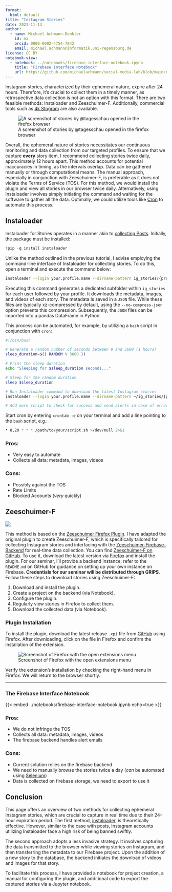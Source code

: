 ```yaml
---
format: 
  html: default
title: "Instagram Stories"
date: 2023-11-13
author:
  - name: Michael Achmann-Denkler
    id: ma
    orcid: 0000-0002-4754-7842
    email: michael.achmann@informatik.uni-regensburg.de
license: CC BY
notebook-view:
  - notebook: ../notebooks/firebase-interface-notebook.ipynb
    title: "Firebase Interface Notebook"
    url: https://github.com/michaelachmann/social-media-lab/blob/main/notebooks/2023_11_07_Firebase_Interface.ipynb
---
```


Instagram stories, characterized by their ephemeral nature, expire after 24 hours. Therefore, it's crucial to collect them in a timely manner, as retrospective data collection is not an option with this format. There are two feasible methods: Instaloader and Zeeschuimer-F. Additionally, commercial tools such as [4k Stogram](https://www.4kdownload.com/de/products/stogram-2) are also available.

![A screenshot of stories by @tagesschau opened in the firefox browser](/images/stories-screenshot.png)

Overall, the ephemeral nature of stories necessitates our continuous monitoring and data collection from our targeted profiles. To ensure that we capture **every** story item, I recommend collecting stories twice daily, approximately 12 hours apart. This method accounts for potential inaccuracies in timing, as the intervals overlap. Data can be gathered manually or through computational means. The manual approach, especially in conjunction with Zeeschuimer-F, is preferable as it does not violate the Terms of Service (TOS). For this method, we would install the plugin and view all stories in our browser twice daily. Alternatively, using Instaloader involves simply initiating the command and waiting for the software to gather all the data. Optimally, we could utilize tools like [Cron](https://de.wikipedia.org/wiki/Cron) to automate this process.


## Instaloader
Instaloader for Stories operates in a manner akin to [collecting Posts](ig-posts.qmd#instaloader). Initially, the package must be installed:
```python
!pip -q install instaloader
```

Unlike the method outlined in the previous tutorial, I advise employing the command-line interface of Instaloader for collecting stories. To do this, open a terminal and execute the command below:

```bash
instaloader --login your.profile.name --dirname-pattern ig_stories/{profile} :stories --no-compress-json
```

Executing this command generates a dedicated subfolder within `ig_stories` for each user followed by your profile. It downloads the metadata, images, and videos of each story. The metadata is saved in a `JSON` file. While these files are typically xz-compressed by default, using the `--no-compress-json` option prevents this compression. Subsequently, the `JSON` files can be imported into a pandas DataFrame in Python.

This process can be automated, for example, by utilizing a `bash` script in conjunction with `cron`:


```bash
#!/bin/bash

# Generate a random number of seconds between 0 and 3600 (1 hours)
sleep_duration=$(( RANDOM % 3600 ))

# Print the sleep duration
echo "Sleeping for $sleep_duration seconds..."

# Sleep for the random duration
sleep $sleep_duration

# Run Instaloader command to download the latest Instagram stories
instaloader --login your.profile.name --dirname-pattern ~/ig_stories/{profile} :stories  --no-compress-json

# Add more script to check for success and send alerts in case of error
```

Start cron by entering `crontab -e` on your terminal and add a line pointing to the `bash` script, e.g.:

```bash
* 8,20 * * * /path/to/your/script.sh >/dev/null 2>&1
```


<div class="pros-cons-container">

<div class="pros">
### Pros:
<ul class="pro-con-list pro">
<li>Very easy to automate</li>
<li>Collects all data: metadata, images, videos</li>
</ul>
</div>

<div class="cons">
### Cons:
<ul class="pro-con-list con">
<li>Possibly against the TOS</li>
<li>Rate Limits</li>
<li>Blocked Accounts (*very* quickly)</li>
</ul>
</div>

</div>


## Zeeschuimer-F
![](/images/zeeschuimer-f.png)

This method is based on the [Zeeschuimer Firefox Plugin](https://github.com/digitalmethodsinitiative/zeeschuimer). I have adapted the original plugin to create Zeeschuimer-F, which is specifically tailored for collecting Instagram stories and interfacing with the [Zeeschuimer-Firebase-Backend](https://github.com/michaelachmann/zeeschuimer-firebase-backend) for real-time data collection. You can find [Zeeschuimer-F on GitHub](https://github.com/michaelachmann/zeeschuimer-f). To use it, download the latest version via [Firefox](https://www.mozilla.org/firefox/new/) and install the plugin. For our seminar, I'll provide a backend instance; refer to the `README.md` on GitHub for guidance on setting up your own instance on Firebase. **Credentials for our seminar will be distributed through GRIPS**. Follow these steps to download stories using Zeeschuimer-F:

1. Download and install the plugin.
2. Create a project on the backend (via Notebook).
3. Configure the plugin.
4. Regularly view stories in Firefox to collect them.
5. Download the collected data (via Notebook).

### Plugin Installation
To install the plugin, download the latest release `.xpi` file from [GitHub](https://github.com/michaelachmann/zeeschuimer-f) using Firefox. After downloading, click on the file in Firefox and confirm the installation of the extension.

![Screenshot of Firefox with the open extensions menu](/images/plugins.png)

Verify the extension's installation by checking the right-hand menu in Firefox. We will return to the browser shortly.


---

### The Firebase Interface Notebook

{{< embed ../notebooks/firebase-interface-notebook.ipynb echo=true >}}


<div class="pros-cons-container">

<div class="pros">
### Pros:
<ul class="pro-con-list pro">
<li>We do not infringe the TOS</li>
<li>Collects all data: metadata, images, videos</li>
<li>The firebase backend handles alert emails</li>
</ul>
</div>

<div class="cons">
### Cons:
<ul class="pro-con-list con">
<li>Current solution relies on the firebase backend</li>
<li>We need to manually browse the stories twice a day (*can* be automated using [Selenium](https://www.selenium.dev/))</li>
<li>Data is collected on firebase storage, we need to export to use it</li>
</ul>
</div>

</div>


## Conclusion

This page offers an overview of two methods for collecting ephemeral Instagram stories, which are crucial to capture in real time due to their 24-hour expiration period. The first method, [instaloader](#instaloader), is theoretically effective. However, similar to the case with posts, Instagram accounts utilizing Instaloader face a high risk of being banned swiftly. 

The second approach adopts a less invasive strategy. It involves capturing the data transmitted to the browser while viewing stories on Instagram, and then transferring the metadata to our Firebase project. Upon the addition of a new story to the database, the backend initiates the download of videos and images for that story.

To facilitate this process, I have provided a notebook for project creation, a manual for configuring the plugin, and additional code to export the captured stories via a Jupyter notebook.

